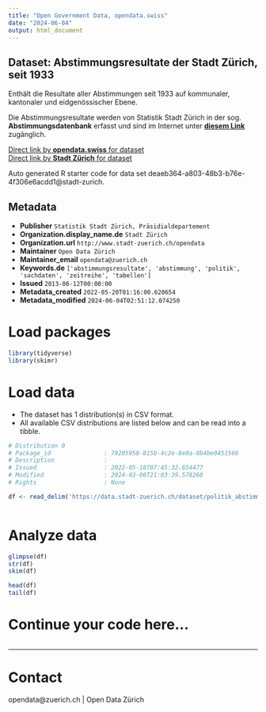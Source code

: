 ```yaml
---
title: "Open Government Data, opendata.swiss"
date: "2024-06-04"
output: html_document
---
```


## Dataset: Abstimmungsresultate der Stadt Zürich, seit 1933

Enthält die Resultate aller Abstimmungen seit 1933 auf kommunaler, kantonaler und eidgenössischer Ebene.

Die Abstimmungsresultate werden von Statistik Stadt Zürich in der sog. **Abstimmungsdatenbank** erfasst und sind im Internet unter [**diesem Link**](https://www.stadt-zuerich.ch/prd/de/index/statistik/publikationen-angebote/datenbanken-anwendungen/abstimmungsdatenbank.html) zugänglich. 


[Direct link by **opendata.swiss** for dataset](https://opendata.swiss/de/dataset/abstimmungsresultate-der-stadt-zurich-seit-1933)<br>
[Direct link by **Stadt Zürich** for dataset](https://data.stadt-zuerich.ch/dataset/politik_abstimmungen_seit1933)

Auto generated R starter code for data set deaeb364-a803-48b3-b76e-4f306e6acdd1@stadt-zurich.

## Metadata

- **Publisher** `Statistik Stadt Zürich, Präsidialdepartement`
- **Organization.display_name.de** `Stadt Zürich`
- **Organization.url** `http://www.stadt-zuerich.ch/opendata`
- **Maintainer** `Open Data Zürich`
- **Maintainer_email** `opendata@zuerich.ch`
- **Keywords.de** `['abstimmungsresultate', 'abstimmung', 'politik', 'sachdaten', 'zeitreihe', 'tabellen']`
- **Issued** `2013-06-12T00:00:00`
- **Metadata_created** `2022-05-20T01:16:00.620654`
- **Metadata_modified** `2024-06-04T02:51:12.074250`


# Load packages

```r

library(tidyverse)
library(skimr)

```

# Load data

-   The dataset has 1 distribution(s) in CSV format.
-   All available CSV distributions are listed below and can be read into a tibble.

```r

# Distribution 0
# Package_id               : 79205958-815b-4c2e-8e0a-0b4be0451566
# Description              : 
# Issued                   : 2022-05-18T07:45:32.654477
# Modified                 : 2024-03-06T21:03:39.578268
# Rights                   : None

df <- read_delim('https://data.stadt-zuerich.ch/dataset/politik_abstimmungen_seit1933/download/abstimmungen_seit1933.csv')



```

# Analyze data

```r

glimpse(df)
str(df)
skim(df)

head(df)
tail(df)

```

# Continue your code here...

```r

```

------------------------------------------------------------------------

# Contact

opendata@zuerich.ch | Open Data Zürich
